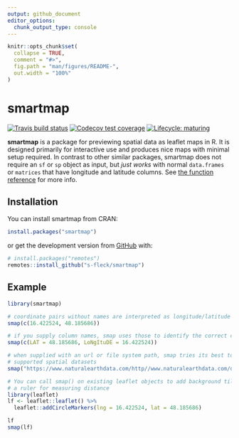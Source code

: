 ```yaml
---
output: github_document
editor_options: 
  chunk_output_type: console
---
```


<!-- README.md is generated from README.Rmd. Please edit that file -->

```r
knitr::opts_chunk$set(
  collapse = TRUE,
  comment = "#>",
  fig.path = "man/figures/README-",
  out.width = "100%"
)
```

# smartmap

<!-- badges: start -->
[![Travis build status](https://travis-ci.org/s-fleck/smartmap.svg?branch=master)](https://travis-ci.com/s-fleck/smartmap)
[![Codecov test coverage](https://codecov.io/gh/s-fleck/smartmap/branch/master/graph/badge.svg)](https://codecov.io/gh/s-fleck/smartmap?branch=master)
[![Lifecycle: maturing](https://img.shields.io/badge/lifecycle-maturing-blue.svg)](https://www.tidyverse.org/lifecycle/#maturing)
<!-- badges: end -->

**smartmap** is a package for previewing spatial data as leaflet maps in R. It 
is designed primarily for interactive use and produces nice maps with minimal 
setup required. In contrast to other similar packages,
smartmap does not require an `sf` or `sp` object as input, but *just works* with
normal `data.frames` or `matrices` that have longitude and latitude columns.
See [the function reference](https://s-fleck.github.io/smartmap/) for more 
info.



## Installation

You can install smartmap from CRAN:

``` r
install.packages("smartmap")
```

or get the development version from [GitHub](https://github.com/) with:

``` r
# install.packages("remotes")
remotes::install_github("s-fleck/smartmap")
```



## Example

```r
library(smartmap)

# coordinate pairs without names are interpreted as longitude/latitude
smap(c(16.422524, 48.185686))

# if you supply column names, smap uses those to identify the correct columns
smap(c(LAT = 48.185686, LoNgItuDE = 16.422524))

# when supplied with an url or file system path, smap tries its best to discover
# supported spatial datasets
smap("https://www.naturalearthdata.com/http//www.naturalearthdata.com/download/50m/cultural/ne_50m_admin_0_countries.zip")

# You can call smap() on existing leaflet objects to add background tiles and
# a ruler for measuring distance
library(leaflet)
lf <- leaflet::leaflet() %>% 
  leaflet::addCircleMarkers(lng = 16.422524, lat = 48.185686)

lf
smap(lf)
```

